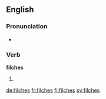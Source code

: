 ==English==

===Pronunciation===
* {{IPA|/ˈfɪltʃ.ɘz/}}

===Verb===
'''filches'''

# {{en-third-person singular of|filch}}

[[de:filches]]
[[fr:filches]]
[[fi:filches]]
[[sv:filches]]
